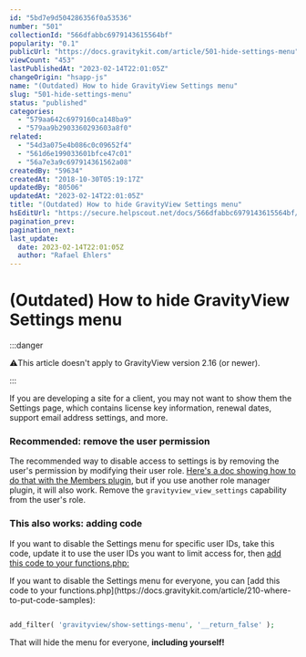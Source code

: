 ```yaml
---
id: "5bd7e9d504286356f0a53536"
number: "501"
collectionId: "566dfabbc6979143615564bf"
popularity: "0.1"
publicUrl: "https://docs.gravitykit.com/article/501-hide-settings-menu"
viewCount: "453"
lastPublishedAt: "2023-02-14T22:01:05Z"
changeOrigin: "hsapp-js"
name: "(Outdated) How to hide GravityView Settings menu"
slug: "501-hide-settings-menu"
status: "published"
categories: 
  - "579aa642c6979160ca148ba9"
  - "579aa9b2903360293603a8f0"
related: 
  - "54d3a075e4b086c0c09652f4"
  - "561d6e199033601bfce47c01"
  - "56a7e3a9c697914361562a08"
createdBy: "59634"
createdAt: "2018-10-30T05:19:17Z"
updatedBy: "80506"
updatedAt: "2023-02-14T22:01:05Z"
title: "(Outdated) How to hide GravityView Settings menu"
hsEditUrl: "https://secure.helpscout.net/docs/566dfabbc6979143615564bf/article/5bd7e9d504286356f0a53536"
pagination_prev: 
pagination_next: 
last_update:
  date: 2023-02-14T22:01:05Z
  author: "Rafael Ehlers"
---
```


# (Outdated) How to hide GravityView Settings menu


:::danger

⚠️This article doesn't apply to GravityView version 2.16 (or newer).

:::



If you are developing a site for a client, you may not want to show them the Settings page, which contains license key information, renewal dates, support email address settings, and more.

### Recommended: remove the user permission

The recommended way to disable access to settings is by removing the user's permission by modifying their user role. [Here's a doc showing how to do that with the Members plugin](https://docs.gravitykit.com/article/333-modifying-user-role-capabilities), but if you use another role manager plugin, it will also work. Remove the `gravityview_view_settings` capability from the user's role.

### This also works: adding code

If you want to disable the Settings menu for specific user IDs, take this code, update it to use the user IDs you want to limit access for, then [add this code to your functions.php:](https://docs.gravitykit.com/article/210-where-to-put-code-samples)

<script src="https://gist.github.com/zackkatz/02ff3642e468072f36aa85becc4b8c29.js" type="text/javascript"></script> If you want to disable the Settings menu for everyone, you can [add this code to your functions.php](https://docs.gravitykit.com/article/210-where-to-put-code-samples):

```php

add_filter( 'gravityview/show-settings-menu', '__return_false' );
```

That will hide the menu for everyone, **including yourself!**